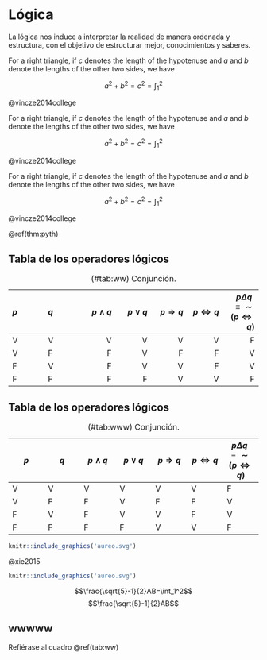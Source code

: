 \mainmatter

# Lógica

La lógica nos induce a interpretar la realidad de manera ordenada y estructura, con el objetivo de estructurar mejor, conocimientos y saberes.

::: {.theorem #pyth name="Pythagorean theorem"}
For a right triangle, if $c$ denotes the length of the hypotenuse
and $a$ and $b$ denote the lengths of the other two sides, we have

$$a^2 + b^2 = c^2=\int_1^2$$
:::
@vincze2014college


::: {.theorem #pyth1 name="Pythagorean theorem"}
For a right triangle, if $c$ denotes the length of the hypotenuse
and $a$ and $b$ denote the lengths of the other two sides, we have

$$a^2 + b^2 = c^2=\int_1^2$$
:::
@vincze2014college

::: {.theorem #pyth2 name="Pythagorean theorem"}
For a right triangle, if $c$ denotes the length of the hypotenuse
and $a$ and $b$ denote the lengths of the other two sides, we have

$$a^2 + b^2 = c^2=\int_1^2$$
:::
@vincze2014college


\@ref(thm:pyth)

## Tabla de los operadores lógicos

| $p$ | $q$ | $p\wedge q$ | $p\vee q$ | $p\Longrightarrow q$ | $p\Longleftrightarrow q$ | $p\Delta q\equiv \sim (p\Longleftrightarrow q)$ |
| :--- | :--- | ---:| ---: | ---: | ---: | ---:|
| V   | V   |           V | V         | V                    | V                        |                                               F |
| V   | F   |           F | V         | F                    | F                        |                                               V |
| F   | V   |           F | V         | V                    | F                        |                                               V |
| F   | F   |           F | F         | V                    | V                        |                                               F |

: (\#tab:ww) Conjunción.


## Tabla de los operadores lógicos

| $p$ | $q$ | $p\wedge q$ | $p\vee q$ | $p\Longrightarrow q$ | $p\Longleftrightarrow q$ | $p\Delta q\equiv \sim (p\Longleftrightarrow q)$ |
| --- | --- | ---| --- | --- | --- | --- |
| V   | V   |           V | V         | V                    | V                        |                                               F |
| V   | F   |           F | V         | F                    | F                        |                                               V |
| F   | V   |           F | V         | V                    | F                        |                                               V |
| F   | F   |           F | F         | V                    | V                        |                                               F |

: (\#tab:www) Conjunción.


```r
knitr::include_graphics('aureo.svg')
```
@xie2015

```r
knitr::include_graphics('aureo.svg')
```

$$\frac{\sqrt{5}-1}{2}AB=\int_1^2$$
$$\frac{\sqrt{5}-1}{2}AB$$

## wwwww

Refiérase al cuadro \@ref(tab:ww)
